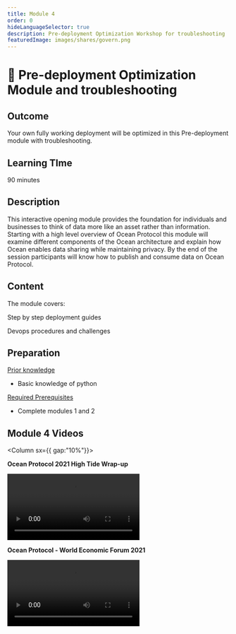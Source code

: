 ```yaml
---
title: Module 4
order: 0
hideLanguageSelector: true
description: Pre-deployment Optimization Workshop for troubleshooting
featuredImage: images/shares/govern.png
---
```


# 🐋 Pre-deployment Optimization Module and troubleshooting

## Outcome

Your own fully working deployment will be optimized in this Pre-deployment module with troubleshooting.

## Learning TIme 

90 minutes

## Description

This interactive opening module provides the foundation for individuals and businesses to think of data more like an asset rather than information. Starting with a high level overview of Ocean Protocol this module will examine different components of the Ocean architecture and explain how Ocean enables data sharing while maintaining privacy. By the end of the session participants will know how to publish and consume data on Ocean Protocol.

## Content

The module covers:

<Process>
Step by step deployment guides

Devops procedures and challenges
</Process>

## Preparation


<u>Prior knowledge</u>

- Basic knowledge of python

<u>Required Prerequisites</u>

- Complete modules 1 and 2
 

## Module 4 Videos 

<Column sx={{ gap:"10%"}}>

<Box>

**Ocean Protocol 2021 High Tide Wrap-up**

<Video src="https://www.youtube.com/embed/BS1d6dir2_U" />

</Box>

<Box>

**Ocean Protocol - World Economic Forum 2021**

<Video src="https://www.youtube.com/embed/etv7r3BE7kU" />

</Box>

</Column>